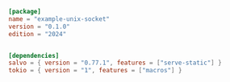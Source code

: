```toml  title="unix-socket/Cargo.toml"
[package]
name = "example-unix-socket"
version = "0.1.0"
edition = "2024"


[dependencies]
salvo = { version = "0.77.1", features = ["serve-static"] }
tokio = { version = "1", features = ["macros"] }

```